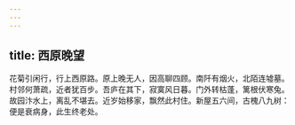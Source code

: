 ```yaml
---
---
---
```

title: 西原晚望
---



花菊引闲行，行上西原路。原上晚无人，因高聊四顾。南阡有烟火，北陌连墟墓。村邻何萧疏，近者犹百步。吾庐在其下，寂寞风日暮。门外转枯蓬，篱根伏寒兔。故园汴水上，离乱不堪去。近岁始移家，飘然此村住。新屋五六间，古槐八九树：便是衰病身，此生终老处。